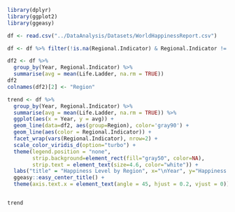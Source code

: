 ```r
library(dplyr)
library(ggplot2)
library(ggeasy)
```

```r
df <- read.csv("../DataAnalysis/Datasets/WorldHappinessReport.csv")

df <- df %>% filter(!is.na(Regional.Indicator) & Regional.Indicator != "")

df2 <- df %>%
  group_by(Year, Regional.Indicator) %>%
  summarise(avg = mean(Life.Ladder, na.rm = TRUE))
df2
colnames(df2)[2] <- "Region"

trend <- df %>%
  group_by(Year, Regional.Indicator) %>%
  summarise(avg = mean(Life.Ladder, na.rm = TRUE)) %>%
  ggplot(aes(x = Year, y = avg)) +
  geom_line(data=df2, aes(group=Region), color='gray90') +
  geom_line(aes(color = Regional.Indicator)) +
  facet_wrap(vars(Regional.Indicator), nrow=2) +
  scale_color_viridis_d(option="turbo") +
  theme(legend.position = "none",
        strip.background=element_rect(fill="gray50", color=NA),
        strip.text = element_text(size=4.6, color="white")) +
  labs("title" = "Happiness Level by Region", x="\nYear", y="Happiness Level") +
  ggeasy::easy_center_title() +
  theme(axis.text.x = element_text(angle = 45, hjust = 0.2, vjust = 0))


trend
```

